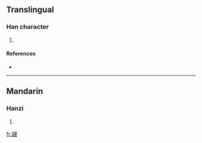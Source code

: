 ==Translingual==

===Han character===
{{Han char|rn=65|rad=支|as=12|sn=16|four=4740<sub>4</sub>|canj=十水尸一戈 (JESMI)}}

# {{defn|Han|sort=支12}}

====References====
* {{Han ref|kx=0467.250|dkj=13099|dj=0815.270|hdz=21330.190|uh=6533|ud=25907|bh=E9AF|bd=59823}}

----

==Mandarin==

===Hanzi===
{{cmn-hanzi|pin=[[pō]] ([[po1]]), [[xín]] ([[xin2]])|wg=p'o<sup>1</sup>, hsin<sup>2</sup>}}

# {{defn|Mandarin}}

[[fr:攳]]